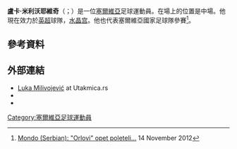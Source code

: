 {{noteTA
|G1=football
|G2=uefa
|G3=EPL
|1=zh-hans:米利沃耶维奇;zh-hk:米利禾積域;zh-tw:米利沃耶維奇;
}}
{{Infobox football biography
| name        = 盧卡·米利沃耶維奇<br>Luka Milivojević
| image       = Milivojevic 2018.jpg
| fullname    = Luka Milivojević
| birth_date  = {{birth date and age|df=yes|1991|04|07}}
| birth_place = [[塞爾維亞社會主義共和國|塞爾維亞]], [[克拉古耶瓦茨|克拉古耶瓦茨]]
| height      = {{height|m=1.86}}
| position    = [[中場|中場]]
| currentclub = [[水晶宫足球俱乐部|水晶宫]]
| clubnumber  = 4
| youthyears1 =
| youthclubs1 =
| years1 = 2007–2008 | clubs1 = [[拉德尼基足球俱乐部|拉德尼基]] | caps1 = 5 | goals1 = 1
| years2 = 2008–2012 | clubs2 = [[拉德足球俱乐部|拉德]]                           | caps2 = 49 | goals2 = 3
| years3 = 2012–2013 | clubs3 = [[貝爾格萊德紅星足球俱樂部|貝爾格萊德紅星]]                    | caps3 = 36 | goals3 = 7
| years4 = 2013–2014 | clubs4 = [[皇家安德列治體育會|安德列治]]         | caps4 = 19 | goals4 = 0
| years5 = 2014–2017 | clubs5 = [[奧林比亞高斯足球會|奧林比亞高斯]]           | caps5 = 62 | goals5 = 11
| years6 = 2017–     | clubs6 = [[水晶宫足球俱乐部|水晶宫]]   | caps6 = 150 | goals6 = 28
| nationalyears1 = 2011–2012 | nationalteam1 = [[塞爾維亞21歲以下國家足球隊|塞爾維亞U21]] | nationalcaps1 = 11 | nationalgoals1 = 1
| nationalyears2 = 2012–     | nationalteam2 = [[塞爾維亞國家足球隊|塞爾維亞]]              | nationalcaps2 = 38 | nationalgoals2 = 1
| pcupdate = 2021年5月11日
| ntupdate = 2021年1月2日
}}

'''盧卡·米利沃耶維奇'''（{{lang-sr|Лука Миливојевић}}；{{bd|1991年|4月7日}}）是一位[[塞爾維亞|塞爾維亞]]足球運動員。在場上的位置是中場。他現在效力於[[英格兰足球超级联赛|英超]]球隊，[[水晶宫足球俱乐部|水晶宫]]。他也代表塞爾維亞國家足球隊參賽<ref>[http://www.mondo.rs/s266888/Sport/Fudbal/Orlovi_opet_poleteli.html Mondo (Serbian): "Orlovi" opet poleteli...] {{Wayback|url=http://www.mondo.rs/s266888/Sport/Fudbal/Orlovi_opet_poleteli.html |date=20130513201840 }} 14 November 2012</ref>。

==參考資料==
{{Reflist}}

==外部連結==
{{commonscat}}
*[http://www.utakmica.rs/fudbaler/194-milivojevic-luka Luka Milivojević] {{Wayback|url=http://www.utakmica.rs/fudbaler/194-milivojevic-luka |date=20171009013206 }} at Utakmica.rs
*{{Reprezentacija|milivojevic-luka}}
*{{BDFutbol|25289}}

{{水晶宮球員名單}}
{{2018年世界盃足球賽塞爾維亞參賽名單}}
{{DEFAULTSORT: Milivojević, Luka}}
[[Category:塞爾維亞足球運動員|Category:塞爾維亞足球運動員]]